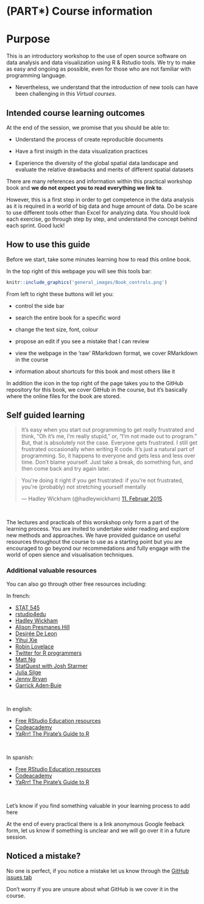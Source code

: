 # (PART\*) Course information {-}

# Purpose {-}

This is an introductory workshop to the use of open source software on data analysis and data visualization using R & Rstudio tools. 
We try to make as easy and ongoing as possible, even for those who are not familiar with programming language. 

* Nevertheless, we understand that the introduction of new tools can have been challenging in this *Virtual courses*.


## Intended course learning outcomes {-}

At the end of the session, we promise that you should be able to:


* Understand the process of create reproducible documents

* Have a first insigth in the data visualization practices


* Experience the diversity of the global spatial data landscape and evaluate the relative drawbacks and merits of different spatial datasets

::: {.infobox .tip data-latex="{note}"}
There are many references and information  within this practical workshop book and **we do not expect you to read everything we link to**. 

However, this is a first step in order to get competence in the data analysis as it is required in a world of big data and huge amount of data. 
Do be scare to use different tools other than Excel for analyzing data. 
You should look each exercise, go through step by step, and understand the concept behind each sprint. 
Good luck!
:::


## How to use this guide {-}

Before we start, take some minutes learning how to read this online book. 

In the top right of this webpage you will see this tools bar:

```r
knitr::include_graphics('general_images/Book_controls.png')
```

From left to right these buttons will let you:

* <i class="fa fa-bars fa-lg"></i> control the side bar

* <i class="fa fa-search fa-lg"></i> search the entire book for a specific word

* <i class ="fa fa-font settings fa-lg"></i> change the text size, font, colour

* <i class ="fa fa-edit fa-lg"></i> propose an edit if you see a mistake that I can review

* <i class="fa fa-download fa-lg"></i> view the webpage in the 'raw' RMarkdown format, we cover RMarkdown in the course 

* <i class="fa fa-info" fa-lg></i> information about shortcuts for this book and most others like it

In addition the <i class="fa fa-github fa-lg"></i> icon in the top right of the page takes you to the GitHub repository for this book, we cover GitHub in the course, but it's basically where the online files for the book are stored.



## Self guided learning {-}

> It’s easy when you start out programming to get really frustrated and think, “Oh it’s me, I’m really stupid,” or, “I’m not made out to program.” But, that is absolutely not the case. Everyone gets frustrated. I still get frustrated occasionally when writing R code. It’s just a natural part of programming. So, it happens to everyone and gets less and less over time. Don’t blame yourself. Just take a break, do something fun, and then come back and try again later.


<blockquote class="twitter-tweet tw-align-center"><p lang="en" dir="ltr">You&#39;re doing it right if you get frustrated: if you&#39;re not frustrated, you&#39;re (probably) not stretching yourself mentally</p>&mdash; Hadley Wickham (@hadleywickham) <a href="https://twitter.com/hadleywickham/status/565516733516349441?ref_src=twsrc%5Etfw">11. Februar 2015</a></blockquote><script async src="https://platform.twitter.com/widgets.js" charset="utf-8"></script> 
<br/>


The lectures and practicals of this worskshop only form a part of the learning process. 
You are invited to undertake wider reading and explore new methods and approaches. 
We have provided guidance on useful resources throughout the course to use as a starting point but you are encouraged to go beyond our recommedations and fully engage with the world of open sience and visualisation techniques.

### Additional valuable resources {-}

You can also go through other free resources including: 

In french: 

<div class="col2">

* [STAT 545](https://stat545.com/index.html#other-contributors)
* [rstudio4edu](https://rstudio4edu.github.io/rstudio4edu-book/)
* [Hadley Wickham](https://twitter.com/hadleywickham)
* [Alison Presmanes Hill](https://twitter.com/apreshill)
* [Desirée De Leon](https://twitter.com/dcossyle)
* [Yihui Xie](https://twitter.com/xieyihui)
* [Robin Lovelace](https://twitter.com/robinlovelace)
* [Twitter for R programmers](https://www.t4rstats.com/index.html)
* [Matt Ng](https://twitter.com/mattnkm)
* [StatQuest with Josh Starmer](https://www.youtube.com/channel/UCtYLUTtgS3k1Fg4y5tAhLbw)
* [Julia Silge](https://twitter.com/juliasilge)
* [Jenny Bryan](https://twitter.com/JennyBryan)
* [Garrick Aden‑Buie](https://twitter.com/grrrck)
</div><br/>


In english: 

<div class="col2">

* [Free RStudio Education resources](https://education.rstudio.com)
* [Codeacademy](https://www.codecademy.com/learn/learn-r)
* [YaRrr! The Pirate's Guide to R](https://bookdown.org/ndphillips/YaRrr/)

</div><br/>

In spanish:

<div class="col2">

* [Free RStudio Education resources](https://education.rstudio.com)
* [Codeacademy](https://www.codecademy.com/learn/learn-r)
* [YaRrr! The Pirate's Guide to R](https://bookdown.org/ndphillips/YaRrr/)

</div><br/>

::: {.content-box-green data-latex="{note}"}

Let's know if you find something valuable in your learning process to add here 

:::


At the end of every practical there is a link anonymous Google feeback form, let us know if something is unclear and we will go over it in a future session.


## Noticed a mistake? {-}

No one is perfect, if you notice a mistake let us know through the [GitHub issues tab](https://github.com/LF2L/ensgsi-research-methods/issues)

Don't worry if you are unsure about what GitHub is we cover it in the course.



































